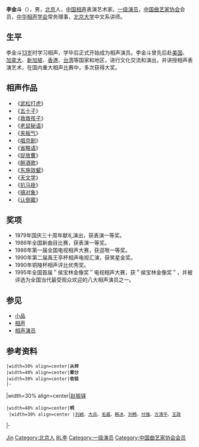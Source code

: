 {{Expand|time=2018-02-24T08:28:59+00:00}}
{{艺人
|姓名 = 李金斗
|类型 = 曲艺家
|图片 = 
|图片尺寸 = 
|图片简介 = 
|本名 = 
|外文名 = 
|外文 = 
|罗马拼音 = 
|英文名 = 
|昵称 = 
|其他艺名 = 
|国籍 = {{CHN-MLD}}
|民族 = [[汉族|汉族]]、[[回族|回族]] {{NoteTag|本人为汉族人，因其姥爷有回族血统，故该网站标注为回族}}  <ref>{{Cite web |url=http://www.bjdcqwl.com/html/mingjiafengcai/311.html |title=北京市东城区文学艺术界联合会-名家风采：李金斗 |access-date=2019-02-21 |archive-date=2019-02-22 |archive-url=https://web.archive.org/web/20190222042120/http://www.bjdcqwl.com/html/mingjiafengcai/311.html }}</ref>
|籍贯 = 
|出生日期 = {{birth date and age|1947|10|15}}
|出生地点 = {{CHN-1928}}[[北平市|北平市]]
|逝世日期 = 
|逝世地点 = 
|职业 = [[相声|相声演员]]
|语言 = [[汉语|汉语]]
|教育程度 = 
|母校 = 
|宗教信仰 = 
|配偶 = 
|儿女 = 
|父母 = 母亲：[[李惠兰|李惠兰]]
|亲属 = 
|音乐类型 = 
|演奏乐器 = 
|出道地点 = 
|出道日期 = 
|出道作 = 
|代表作 = 《[[武松打虎|武松打虎]]》、《[[搞对象|搞对象]]》
|著名角色 = 
|活跃年代 = 1979年至今
|唱片公司 = 
|经纪公司 = 
|签名 = 
|签名大小 = 
|签名替代 = 
|网站 = 
|相关团体 = 
|module = {{Crosstalk actor master-apprentice relation module
  |师承 = [[赵振铎|赵振铎]]
  |世代 = 八
  |辈分 = 明
  |徒弟 = {{ubl|[[刘颖|刘颖]]、[[大兵_(演員)|大兵]]|[[毛威|毛威]]、[[韩冰|韩冰]]|[[刘畅|刘畅]]、[[付强|付强]]|[[方清平|方清平]]、[[王政|王政]]|[[徐强|徐强]]、[[徐明哲|徐明哲]]|[[周卫星|周卫星]]、[[徐明|徐明]]|[[薛晓东|薛晓东]]、[[张伟|张伟]]|[[王群|王群]]、[[史不凡|史不凡]]|[[于学军|于学军]]、[[马庆军|马庆军]]}}
  }}
|IMDb = 
|现任成员 = 
|过往成员 = 
|著名乐器 = 
|奖项 = “[[侯宝林金像奖|侯宝林金像奖]]”（1995年）
}}
'''李金斗'''（{{bd|1947年||}}），男，[[北京|北京]]人，[[中华人民共和国|中国]][[相声|相声]]表演艺术家。[[一级演员|一级演员]]，[[中国曲艺家协会|中国曲艺家协会]]会员，[[中华相声学会|中华相声学会]]常务理事，[[北京大学|北京大学]]中文系讲师。

== 生平 ==
李金斗[[13岁|13岁]]时学习相声，学毕后正式开始成为相声演员。李金斗曾先后赴[[美国|美国]]、[[加拿大|加拿大]]、[[新加坡|新加坡]]、[[香港|香港]]、[[台湾|台湾]]等国家和地区，进行文化交流和演出，并讲授相声表演艺术，在国内重大相声比赛中，多次获得大奖。

== 相声作品 ==
* 《[[武松打虎|武松打虎]]》
* 《[[五十子|五十子]]》
* 《[[救救孩子|救救孩子]]》
* 《[[老鼠秘语|老鼠秘语]]》
* 《[[夹板气|夹板气]]》
* 《[[唱京剧|唱京剧]]》
* 《[[省略语|省略语]]》
* 《[[捉放曹|捉放曹]]》
* 《[[醉酒歌|醉酒歌]]》
* 《[[东施效颦|东施效颦]]》
* 《[[天文学|天文学]]》
* 《[[扒马褂|扒马褂]]》
* 《[[搞对象|搞对象]]》
* 《[[认倒霉|认倒霉]]》

== 奖项 ==
* 1979年国庆三十周年献礼演出，获表演一等奖。
* 1986年全国新曲目比赛，获表演一等奖。
* 1986年第一届全国电视相声大赛，获逗哏一等奖。
* 1990年第二届禹王亭杯相声电视汇演，获笑星金奖。
* 1990年铜陵杯相声评比优秀奖。
* 1995年全国首届＂侯宝林金像奖＂电视相声大赛，获＂侯宝林金像奖＂，并被评选为全国当代最受观众欢迎的八大相声演员之一。

== 参见 ==
* [[小品|小品]]
* [[相声|相声]]
* [[相声演员|相声演员]]

== 参考资料 ==
{{NoteFoot}}
{{reflist}}

{{start box}}
 |width=30% align=center|'''从师'''
 |width=40% align=center|'''辈分'''
 |width=30% align=center|'''收徒'''
 |-
|width=30% align=center|[[赵振铎|赵振铎]]
 |width=40% align=center|'''明'''<br />
 |width=30% align=center |[[刘颖|刘颖]]、[[大兵_(演员)|大兵]]、[[毛威|毛威]]、[[韩冰|韩冰]]、[[刘畅|刘畅]]、[[付强|付强]]、[[方清平|方清平]]、[[王政|王政]]
|-
{{end box}}

{{中国曲艺家协会第六届理事会}}
{{中国曲艺家协会第七届理事会}}

{{Authority control}}
{{DEFAULTSORT:Li李}}
[[Category:李姓|Jin]]
[[Category:北京人|Category:北京人]]
[[Category:相声演员|8L李]]
[[Category:一级演员|Category:一级演员]]
[[Category:中国曲艺家协会会员|Category:中国曲艺家协会会员]]